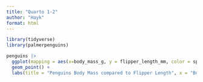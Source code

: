 ```yaml
---
title: "Quarto 1-2"
author: "Hayk"
format: html
---
```



```r
library(tidyverse)
library(palmerpenguins)
```

```r
penguins |> 
  ggplot(mapping = aes(x=body_mass_g, y = flipper_length_mm, color = species)) +
  geom_point() + 
  labs(title = "Penguins Body Mass compared to Flipper Length", x = "Body Mass", y = "Flipper Length")
```


